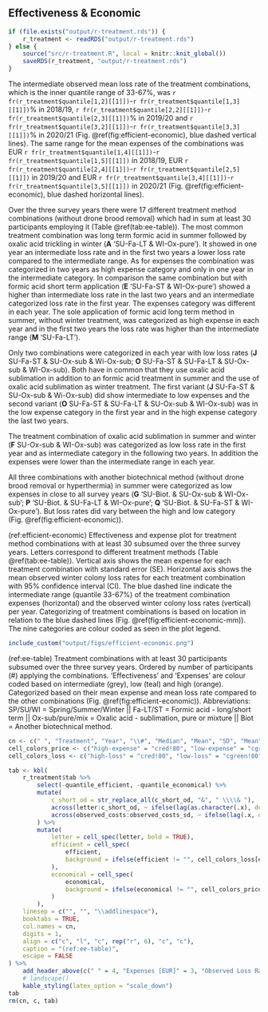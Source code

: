 \newpage
## Effectiveness & Economic
```r
if (file.exists("output/r-treatment.rds")) {
    r_treatment <- readRDS("output/r-treatment.rds")
} else {
    source("src/r-treatment.R", local = knitr::knit_global())
    saveRDS(r_treatment, "output/r-treatment.rds")
}
```
<!--
The total observed loss rate over the three survey years was in 2018/19 `r round(r_treatment$year_loss$year_loss[1], 1)`% (95% CI: `r round(r_treatment$year_loss$loss_lower_ci[1], 1)`-`r round(r_treatment$year_loss$loss_upper_ci[1], 1)`%), in 2019/20 `r round(r_treatment$year_loss$year_loss[2], 1)`% (95% CI: `r round(r_treatment$year_loss$loss_lower_ci[2], 1)`-`r round(r_treatment$year_loss$loss_upper_ci[2], 1)`%) and in 2020/21 `r round(r_treatment$year_loss$year_loss[3], 1)`% (95% CI: `r round(r_treatment$year_loss$loss_lower_ci[3], 1)`-`r round(r_treatment$year_loss$loss_upper_ci[3], 1)`%) (Fig.&nbsp;\@ref(fig:efficient-economic), blue dashed vertical lines). Over the three survey years there were 17 different treatment method combinations (without drone brood removal) which had in sum at least 30 participants employing it (Table&nbsp;\@ref(tab:ee-table)). The most common treatment combination is long term formic acid in summer followed by oxalic acid trickling in winter (**A** 'SU-Fa-LT & WI-Ox-pure'). It showed in each year on mean a lower loss rate compared to the total loss rate but only in one year a low expenses category. In comparison the application of short term formic acid treatment in summer and oxalic acid sublimation in summer and winter (**K** 'SU-Fa-ST & SU/WI-Ox-Sub') was observed with a low loss rate category in each year and low expense category in two out of three years. A total of three combinations showed in all three years in mean a higher loss rate than the annual total loss rate, which are formic acid short term in summer followed by oxalic acid trickling pure or ready-made mixture in winter (**E** 'SU-Fa-ST & WI-Ox-pure'; **L** 'SU-Fa-ST & WI-Ox-mix') and the sole application of formic acid long term method in summer, without winter treatment, which also showed high expenses in each year (**M** 'SU-Fa-LT'). The three combinations with biotechnical method (without drone brood removal or hyperthermia) in summer showed low expenses in each year (**G** 'SU-Biot. & SU-Ox-sub & WI-Ox-sub'; **P** 'SU-Biot. & SU-Fa-LT & WI-Ox-pure'; **Q** 'SU-Biot. & SU-Fa-ST & WI-Ox-pure'). Additionally the treatment method of oxalic acid sublimation in summer and winter resulted in low mean expenses each year (**F** 'SU-Ox-sub & WI-Ox-sub') (Fig.&nbsp;\@ref(fig:efficient-economic)).
-->

The intermediate observed mean loss rate of the treatment combinations, which is the inner quantile range of 33-67%, was `r fr(r_treatment$quantile[1,2][[1]])`-`r fr(r_treatment$quantile[1,3][[1]])`% in 2018/19, `r fr(r_treatment$quantile[2,2][[1]])`-`r fr(r_treatment$quantile[2,3][[1]])`% in 2019/20 and `r fr(r_treatment$quantile[3,2][[1]])`-`r fr(r_treatment$quantile[3,3][[1]])`% in 2020/21 (Fig.&nbsp;\@ref(fig:efficient-economic), blue dashed vertical lines). The same range for the mean expenses of the combinations was EUR&nbsp;`r fr(r_treatment$quantile[1,4][[1]])`-`r fr(r_treatment$quantile[1,5][[1]])` in 2018/19, EUR&nbsp;`r fr(r_treatment$quantile[2,4][[1]])`-`r fr(r_treatment$quantile[2,5][[1]])` in 2019/20 and EUR&nbsp;`r fr(r_treatment$quantile[3,4][[1]])`-`r fr(r_treatment$quantile[3,5][[1]])` in 2020/21 (Fig.&nbsp;\@ref(fig:efficient-economic), blue dashed horizontal lines).

Over the three survey years there were 17 different treatment method combinations (without drone brood removal) which had in sum at least 30 participants employing it (Table&nbsp;\@ref(tab:ee-table)). The most common treatment combination was long term formic acid in summer followed by oxalic acid trickling in winter (**A** 'SU-Fa-LT & WI-Ox-pure'). It showed in one year an intermediate loss rate and in the first two years a lower loss rate compared to the intermediate range. As for expenses the combination was categorized in two years as high expense category and only in one year in the intermediate category. In comparison the same combination but with formic acid short term application (**E** 'SU-Fa-ST & WI-Ox-pure') showed a higher than intermediate loss rate in the last two years and an intermediate categorized loss rate in the first year. The expenses category was different in each year. The sole application of formic acid long term method in summer, without winter treatment, was categorized as high expense in each year and in the first two years the loss rate was higher than the intermediate range (**M** 'SU-Fa-LT').

Only two combinations were categorized in each year with low loss rates (**J** SU-Fa-ST & SU-Ox-sub & Wi-Ox-sub; **O** SU-Fa-ST & SU-Fa-LT & SU-Ox-sub & WI-Ox-sub). Both have in common that they use oxalic acid sublimation in addition to an formic acid treatment in summer and the use of oxalic acid sublimation as winter treatment. The first variant (**J** SU-Fa-ST & SU-Ox-sub & Wi-Ox-sub) did show intermediate to low expenses and the second variant (**O** SU-Fa-ST & SU-Fa-LT & SU-Ox-sub & WI-Ox-sub) was in the low expense category in the first year and in the high expense category the last two years. 

The treatment combination of oxalic acid sublimation in summer and winter (**F** SU-Ox-sub & WI-Ox-sub) was categorized as low loss rate in the first year and as intermediate category in the following two years. In addition the expenses were lower than the intermediate range in each year.

All three combinations with another biotechnical method (without drone brood removal or hyperthermia) in summer were categorized as low expenses in close to all survey years (**G** 'SU-Biot. & SU-Ox-sub & WI-Ox-sub'; **P** 'SU-Biot. & SU-Fa-LT & WI-Ox-pure'; **Q** 'SU-Biot. & SU-Fa-ST & WI-Ox-pure'). But loss rates did vary between the high and low category (Fig.&nbsp;\@ref(fig:efficient-economic)).


(ref:efficient-economic) Effectiveness and expense plot for treatment method combinations with at least 30 subsumed over the three survey years. Letters correspond to different treatment methods (Table \@ref(tab:ee-table)). Vertical axis shows the mean expense for each treatment combination with standard error (SE). Horizontal axis shows the mean observed winter colony loss rates for each treatment combination with 95% confidence interval (CI). The blue dashed line indicate the intermediate range (quantile 33-67%) of the treatment combination expenses (horizontal) and the observed winter colony loss rates (vertical) per year. Categorizing of treatment combinations is based on location in relation to the blue dashed lines (Fig.&nbsp;\@ref(fig:efficient-economic-mm)). The nine categories are colour coded as seen in the plot legend.

<!-- The blue dashed line indicate mean total expense (horizontal) and total observed winter colony loss rates (vertical) per year. Categorizing of treatment combinations based on location in relation to the blue dashed lines (Fig.&nbsp;\@ref(fig:efficient-economic-mm)). The four categories are colour coded as seen in the plot legend. -->

```r
include_custom("output/figs/efficient-economic.png")
```

(ref:ee-table) Treatment combinations with at least 30 participants subsumed over the three survey years. Ordered by number of participants (#) applying the combinations. 'Effectiveness' and 'Expenses' are colour coded based on intermediate (grey), low (teal) and high (orange). Categorized based on their mean expense and mean loss rate compared to the other combinations (Fig.&nbsp;\@ref(fig:efficient-economic)). Abbreviations: SP/SU/WI = Spring/Summer/Winter || Fa-LT/ST = Formic acid - long/short term || Ox-sub/pure/mix = Oxalic acid - sublimation, pure or mixture || Biot = Another biotechnical method. 

```r
cn <- c(" ", "Treatment", "Year", "\\#", "Median", "Mean", "SD", "Mean", "Lower CI", "Upper CI", "Effectiveness", "Expenses")
cell_colors_price <- c("high-expense" = "cred!80", "low-expense" = "cgreen!80")
cell_colors_loss <- c("high-loss" = "cred!80", "low-loss" = "cgreen!80")

tab <- kbl(
    r_treatment$tab %>%
        select(-quantile_efficient, -quantile_economical) %>%
        mutate(
            c_short_od = str_replace_all(c_short_od, "&", " \\\\& "),
            across(letter:c_short_od, ~ ifelse(lag(as.character(.x), default = "0") == .x, "", .x)),
            across(observed_costs:observed_costs_sd, ~ ifelse(lag(.x, default = 0) == .x, "", round(.x, 2)))
        ) %>%
        mutate(
            letter = cell_spec(letter, bold = TRUE),
            efficient = cell_spec(
                efficient,
                background = ifelse(efficient != "", cell_colors_loss[efficient], "cwhite!80")
            ),
            economical = cell_spec(
                economical,
                background = ifelse(economical != "", cell_colors_price[economical], "cwhite!80")
            )
        ),
    linesep = c("", "", "\\addlinespace"),
    booktabs = TRUE,
    col.names = cn,
    digits = 1,
    align = c("c", "l", "c", rep("r", 6), "c", "c"),
    caption = "(ref:ee-table)",
    escape = FALSE
) %>%
    add_header_above(c(" " = 4, "Expenses [EUR]" = 3, "Observed Loss Rate [\\%]" = 3, " " = 2)) %>%
    # landscape()
    kable_styling(latex_option = "scale_down")
tab
rm(cn, c, tab)
```
